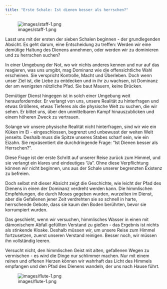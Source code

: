 ```yaml
---
title: "Erste Schale: Ist dienen besser als herrschen?"
---
```


![images/staff-1.png](images/staff-1.png)

Lasst uns mit der ersten der sieben Schalen beginnen - der grundlegenden Absicht. Es geht darum, eine Entscheidung zu treffen: Werden wir eine demütige Haltung des Dienens annehmen, oder werden wir zu dominieren und zu herrschen suchen?

In einer Umgebung der Not, wo wir nichts anderes kennen und nur auf das reagieren, was uns umgibt, mag Dominanz wie die offensichtliche Wahl erscheinen. Sie verspricht Kontrolle, Macht und Überleben. Doch wenn unser Ziel ist, die Liebe zu entdecken und in ihr zu wachsen, ist Dominanz der am wenigsten nützliche Pfad. Sie baut Mauern, keine Brücken.

Demütiger Dienst hingegen ist in solch einer Umgebung weit herausfordernder. Er verlangt von uns, unsere Realität zu hinterfragen und etwas Größeres, etwas Tieferes als die physische Welt zu suchen, die wir sehen. Er bittet uns, über den unmittelbaren Kampf hinauszublicken und einem höheren Zweck zu vertrauen.

Solange wir unsere physische Realität nicht hinterfragen, sind wir wie ein Küken im Ei - eingeschlossen, begrenzt und unbewusst der weiten Welt jenseits. Deshalb muss die Spitze unseres Stabes scharf sein, wie ein Eizahn. Sie repräsentiert die durchdringende Frage: "Ist Dienen besser als Herrschen?".

Diese Frage ist der erste Schritt auf unserer Reise zurück zum Himmel, und sie verlangt ein klares und eindeutiges "Ja". Ohne diese Verpflichtung können wir nicht beginnen, uns aus der Schale unserer begrenzten Existenz zu befreien.

Doch selbst mit dieser Absicht zeigt die Geschichte, wie leicht der Pfad des Dienens in einen der Dominanz verdreht werden kann. Die himmlischen Empfehlungen, die durch Moses gegeben wurden, wurzelten im Dienst, aber die Gefallenen jener Zeit verdrehten sie so schnell in harte, herrschende Gebote, dass sie kaum den Boden berührten, bevor sie korrumpiert wurden.

Das geschieht, wenn wir versuchen, himmlisches Wasser in einen mit dämonischem Abfall gefüllten Verstand zu gießen - das Ergebnis ist nichts als stinkende Kloake. Deshalb müssen wir, um unsere Reise zum Himmel fortzusetzen, zuerst unseren Verstand reinigen. Besser noch, wir müssen ihn vollständig leeren.

Versucht nicht, den himmlischen Geist mit alten, gefallenen Wegen zu vermischen - es wird die Dinge nur schlimmer machen. Nur mit einem reinen und offenen Herzen können wir wahrhaft das Licht des Himmels empfangen und den Pfad des Dienens wandeln, der uns nach Hause führt.

![images/flute-1.png](images/flute-1.png)
